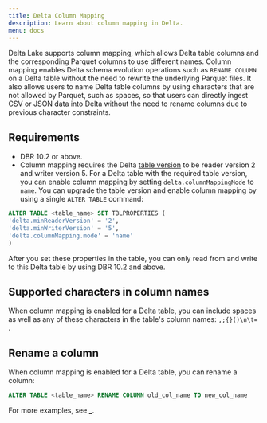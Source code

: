 ```yaml
---
title: Delta Column Mapping
description: Learn about column mapping in Delta.
menu: docs
---
```


Delta Lake supports column mapping, which allows Delta table columns and the
corresponding Parquet columns to use different names. Column mapping enables
Delta schema evolution operations such as `RENAME COLUMN` on a Delta table
without the need to rewrite the underlying Parquet files. It also allows users
to name Delta table columns by using characters that are not allowed by Parquet,
such as spaces, so that users can directly ingest CSV or JSON data into Delta
without the need to rename columns due to previous character constraints.

## Requirements

- DBR 10.2 or above.
- Column mapping requires the Delta [table version](versioning.md) to be reader
  version 2 and writer version 5. For a Delta table with the required table
  version, you can enable column mapping by setting `delta.columnMappingMode` to
  `name`. You can upgrade the table version and enable column mapping by using a
  single `ALTER TABLE` command:

<CodeTabs>

```sql
ALTER TABLE <table_name> SET TBLPROPERTIES (
'delta.minReaderVersion' = '2',
'delta.minWriterVersion' = '5',
'delta.columnMapping.mode' = 'name'
)
```

</CodeTabs>

<Info title="Note" level="info">
  After you set these properties in the table, you can only read from and write
  to this Delta table by using DBR 10.2 and above.
</Info>

## Supported characters in column names

When column mapping is enabled for a Delta table, you can include spaces as well
as any of these characters in the table's column names: `,;{}()\n\t=` .

## Rename a column

When column mapping is enabled for a Delta table, you can rename a column:

<CodeTabs>

```sql
ALTER TABLE <table_name> RENAME COLUMN old_col_name TO new_col_name
```

</CodeTabs>

For more examples, see [\_](/delta/delta-batch.md#rename-columns).
